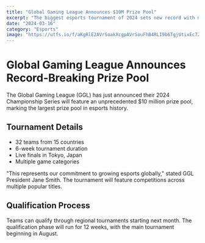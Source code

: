 ```yaml
---
title: "Global Gaming League Announces $10M Prize Pool"
excerpt: "The biggest esports tournament of 2024 sets new record with massive prize pool"
date: "2024-03-16"
category: "Esports"
image: "https://utfs.io/f/aKgRlE2AVrSoakXcgpAVrSouFhB4RLI9b6TgjUtixEc7ZAPs"
---
```


# Global Gaming League Announces Record-Breaking Prize Pool

The Global Gaming League (GGL) has just announced their 2024 Championship Series will feature an unprecedented $10 million prize pool, marking the largest prize pool in esports history.

## Tournament Details

- 32 teams from 15 countries
- 6-week tournament duration
- Live finals in Tokyo, Japan
- Multiple game categories

"This represents our commitment to growing esports globally," stated GGL President Jane Smith. The tournament will feature competitions across multiple popular titles.

## Qualification Process

Teams can qualify through regional tournaments starting next month. The qualification phase will run for 12 weeks, with the main tournament beginning in August. 